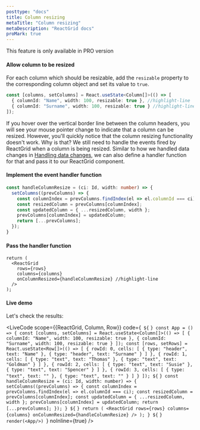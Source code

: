 ```yaml
---
posttype: "docs"
title: Column resizing
metaTitle: "Column resizing"
metaDescription: "ReactGrid docs"
proMark: true
---
```




<Callout color="warning">
	This feature is only available in PRO version
</Callout>

#### Allow column to be resized

For each column which should be resizable, add the `resizable` property
to the corresponding column object and set its value to `true`.

```ts
const [columns, setColumns] = React.useState<Column[]>(() => [
  { columnId: "Name", width: 100, resizable: true }, //highlight-line
  { columnId: "Surname", width: 100, resizable: true } //highlight-line
]);
```

If you hover over the vertical border line between the column headers,
you will see your mouse pointer change to indicate that a column can be resized.
However, you'll quickly notice that the column resizing functionality doesn't work.
Why is that? We still need to handle the events fired by ReactGrid when a column is being resized.
Similar to how we handled data changes in [Handling data changes](/docs/3.0/2-implementing-core-features/1-handling-changes/),
 we can also define a handler function for that and pass it to our ReactGrid component.

#### Implement the event handler function

```ts
const handleColumnResize = (ci: Id, width: number) => {
  setColumns((prevColumns) => {
    const columnIndex = prevColumns.findIndex(el => el.columnId === ci);
    const resizedColumn = prevColumns[columnIndex];
    const updatedColumn = { ...resizedColumn, width };
    prevColumns[columnIndex] = updatedColumn;
    return [...prevColumns];
  });
}
```

#### Pass the handler function

```tsx
return (
  <ReactGrid
    rows={rows}
    columns={columns}
    onColumnResized={handleColumnResize} //highlight-line
  />
);
```

#### Live demo

Let's check the results:



<LiveCode 
scope={{ReactGrid, Column, Row}}
  code={`
${` `}
const App = () => {
  const [columns, setColumns] = React.useState<Column[]>(() => [
    { columnId: "Name", width: 100, resizable: true },
    { columnId: "Surname", width: 100, resizable: true }
  ]);
  const [rows, setRows] = React.useState<Row[]>(() => [
    {
      rowId: 0,
      cells: [
        { type: "header", text: "Name" },
        { type: "header", text: "Surname" }
      ]
    },
    {
      rowId: 1,
      cells: [
        { type: "text", text: "Thomas" },
        { type: "text", text: "Goldman" }
      ]
    },
    {
      rowId: 2,
      cells: [
        { type: "text", text: "Susie" },
        { type: "text", text: "Spencer" }
      ]
    },
    {
      rowId: 3,
      cells: [
        { type: "text", text: "" },
        { type: "text", text: "" }
      ]
    }
  ]);
  ${` `}
  const handleColumnResize = (ci: Id, width: number) => {
    setColumns((prevColumns) => {
      const columnIndex = prevColumns.findIndex(el => el.columnId === ci);
      const resizedColumn = prevColumns[columnIndex];
      const updatedColumn = { ...resizedColumn, width };
      prevColumns[columnIndex] = updatedColumn;
      return [...prevColumns];
    });
  }
  ${` `}
  return (
    <ReactGrid
      rows={rows}
      columns={columns}
      onColumnResized={handleColumnResize}
    />
  );
}
${` `}
render(<App/>)
`}
  noInline={true}
/> 
